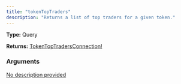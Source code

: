 ```yaml
---
title: "tokenTopTraders"
description: "Returns a list of top traders for a given token."
---
```


**Type:** Query

**Returns:** [TokenTopTradersConnection!](/api-reference/types/tokentoptradersconnection)

### Arguments

<a href="/api-reference/types/tokentoptradersinput">
  <ResponseField name="input" type="TokenTopTradersInput!" required>
    No description provided
  </ResponseField>
</a>

